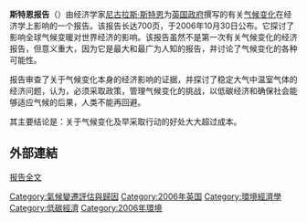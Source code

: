 '''斯特恩报告'''（{{lang|en|Stern Review}}）由经济学家[[尼古拉斯·斯特恩|尼古拉斯·斯特恩]]为[[英国政府|英国政府]]撰写的有关[[气候变化|气候变化]]在经济学上影响的一个报告。该报告长达700页，于2006年10月30日公布。它探讨了影响全球气候变暖对世界经济的影响。该报告虽然不是第一次有关气候变化的经济报告，但意义重大，因为它是最大和最广为人知的报告，并讨论了气候变化的各种可能性。 

报告审查了关于气候变化本身的经济影响的证据，并探讨了稳定大气中温室气体的经济问题，认为，必须采取政策，管理气候变化的挑战，以低碳经济和确保社会能够适应气候的后果，人类不能再回避。

其主要结论是：关于气候变化及早采取行动的好处大大超过成本。

== 外部連結 ==
[http://webarchive.nationalarchives.gov.uk/20100407172811/http://www.hm-treasury.gov.uk/stern_review_report.htm 报告全文]

{{Authority control}}
[[Category:氣候變遷評估與歸因|Category:氣候變遷評估與歸因]]
[[Category:2006年英国|Category:2006年英国]]
[[Category:環境經濟學|Category:環境經濟學]]
[[Category:低碳經濟|Category:低碳經濟]]
[[Category:2006年環境|Category:2006年環境]]